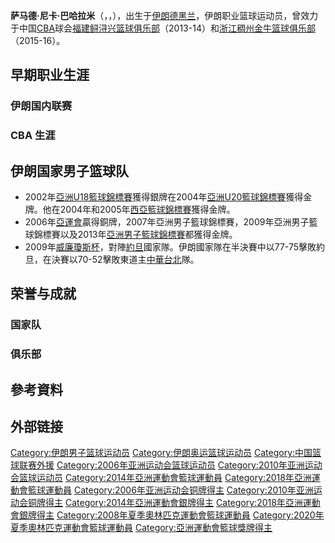 {{noteta|G1=NBA}}
{{Infobox NBA Player
| name         = 萨马德·巴哈拉米<br /> Samad Nikkhah Bahrami
| image        = Samad Nikkhah Bahrami a.jpg
| image_size   =
| caption      =
| position     = [[小前锋|小前锋]]  
| height_ft    = 6
| height_in    = 6
| weight_lbs   = 218
| league       = 
| team         = 
| salary       = 1,627,779
| number       = 
| birth_date   = {{birth date and age|1983|05|11}}
| birth_place  = {{IRN}}[[德黑兰|德黑兰]] 
| nationality= {{IRN}}
| highschool   =
| college      = 
| draft        = 非选手选手
| draft_year   = 
| draft_team   = 
| career_start = 2002
| career_end   = 
| former_teams = [[Iran_Nara|Iran Nara]]（伊朗）（2001–2002）<br />[[Sanam|Sanam]]（伊朗）（2002–2005）<br />→[[Petrochimi|Petrochimi]]（伊朗）（2005-06）<br />→[[Mahram|Mahram]]（2006-08）<br />[[Pau-Orthez|Pau-Orthez]]（法国）（2008-2009）<br />[[Mahram|Mahram]]（2009–2013）<br />→[[福建鲟浔兴篮球俱乐部|福建鲟浔兴篮球俱乐部]]（中国）（2013-14）<br />[[Petrochimi|Petrochimi]]（伊朗）（2014-15）<br />[[浙江稠州金牛篮球俱乐部|浙江稠州金牛篮球俱乐部]]（2015-16）<br />[[龍獅籃球俱樂部|龍獅籃球俱樂部]]（2016-17）<br />[[南京同曦大聖籃球俱樂部|南京同曦大聖籃球俱樂部]]（2017-18）
| awards       = 3x [[亚洲篮球锦标赛|亚洲篮球锦标赛冠军]]（[[2007年亚洲篮球锦标赛|2007]]、[[2009年亚洲篮球锦标赛|2009]]）<br>[[威廉·瓊斯盃國際籃球邀請賽|威廉·琼斯杯MVP]]（2013）<br>2x [[中国男子篮球职业联赛|CBA全明星]]（2014、[[2016年中国男子篮球职业联赛全明星赛|2016]]）<br> 
| profile      =Samad Nikkhah Bahrami
}}

'''萨马德·尼卡·巴哈拉米'''（{{lang-fa|محمدصمد نیکخواه بهرامی}}，{{lang-en|'''Samad Nikkhah Bahrami'''}}，{{bd|1983年|5月11日||}}），出生于[[伊朗|伊朗]][[德黑兰|德黑兰]]，伊朗职业篮球运动员，曾效力于中国[[CBA|CBA]]球会[[福建鲟浔兴篮球俱乐部|福建鲟浔兴篮球俱乐部]]（2013-14）和[[浙江稠州金牛篮球俱乐部|浙江稠州金牛篮球俱乐部]]（2015-16）。

==早期职业生涯==
===伊朗国内联赛===

===CBA 生涯===

==伊朗国家男子篮球队==
* 2002年[[亞洲U18籃球錦標賽|亞洲U18籃球錦標賽]]獲得銀牌在2004年[[亞洲U20籃球錦標賽|亞洲U20籃球錦標賽]]獲得金牌。他在2004年和2005年[[西亞籃球錦標賽|西亞籃球錦標賽]]獲得金牌。
* 2006年[[亞運會|亞運會]]贏得銅牌，2007年亞洲男子籃球錦標賽，2009年亞洲男子籃球錦標賽以及2013年[[亞洲男子籃球錦標賽|亞洲男子籃球錦標賽]]都獲得金牌。
* 2009年[[威廉瓊斯杯|威廉瓊斯杯]]，對陣[[約旦|約旦]]國家隊。伊朗國家隊在半決賽中以77-75擊敗約旦，在決賽以70-52擊敗東道主[[中華台北|中華台北]]隊。

== 荣誉与成就 ==
===国家队===

===俱乐部===

==參考資料==
{{reflist|2}}

==外部链接==
{{2008年夏季奥运会伊朗男子篮球阵容}}

{{Authority control}}
{{DEFAULTSORT:Bahrami, Samad Nikkhah}}
[[Category:伊朗男子篮球运动员|Category:伊朗男子篮球运动员]]
[[Category:伊朗奥运篮球运动员|Category:伊朗奥运篮球运动员]]
[[Category:中国篮球联赛外援|Category:中国篮球联赛外援]]
[[Category:2006年亚洲运动会篮球运动员|Category:2006年亚洲运动会篮球运动员]]
[[Category:2010年亚洲运动会篮球运动员|Category:2010年亚洲运动会篮球运动员]]
[[Category:2014年亞洲運動會籃球運動員|Category:2014年亞洲運動會籃球運動員]]
[[Category:2018年亞洲運動會籃球運動員|Category:2018年亞洲運動會籃球運動員]]
[[Category:2006年亚洲运动会铜牌得主|Category:2006年亚洲运动会铜牌得主]]
[[Category:2010年亚洲运动会铜牌得主|Category:2010年亚洲运动会铜牌得主]]
[[Category:2014年亞洲運動會銀牌得主|Category:2014年亞洲運動會銀牌得主]]
[[Category:2018年亞洲運動會銀牌得主|Category:2018年亞洲運動會銀牌得主]]
[[Category:2008年夏季奧林匹克運動會籃球運動員|Category:2008年夏季奧林匹克運動會籃球運動員]]
[[Category:2020年夏季奧林匹克運動會籃球運動員|Category:2020年夏季奧林匹克運動會籃球運動員]]
[[Category:亞洲運動會籃球獎牌得主|Category:亞洲運動會籃球獎牌得主]]